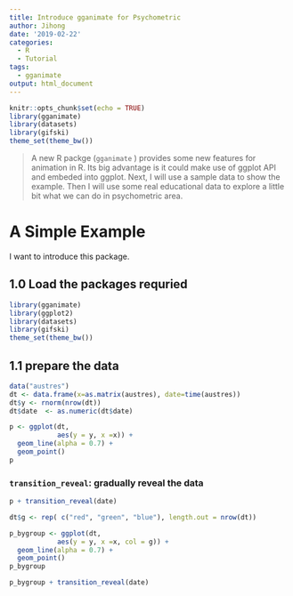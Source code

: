 ```yaml
---
title: Introduce gganimate for Psychometric
author: Jihong
date: '2019-02-22'
categories:
  - R
  - Tutorial
tags:
  - gganimate
output: html_document
---
```


```r
knitr::opts_chunk$set(echo = TRUE)
library(gganimate)
library(datasets)
library(gifski)
theme_set(theme_bw())
```

> A new R packge (`gganimate` ) provides some new features for animation in R. Its big advantage is it could make use of ggplot API and embeded into ggplot. Next, I will use a sample data to show the example. Then I will use some real educational data to explore a little bit what we can do in psychometric area.





# A Simple Example

I want to introduce this package.

## 1.0 Load the packages requried
```r
library(gganimate)
library(ggplot2)
library(datasets)
library(gifski)
theme_set(theme_bw())
```

## 1.1 prepare the data
```r
data("austres")
dt <- data.frame(x=as.matrix(austres), date=time(austres))
dt$y <- rnorm(nrow(dt))
dt$date  <- as.numeric(dt$date)
```

```r
p <- ggplot(dt,
            aes(y = y, x =x)) +
  geom_line(alpha = 0.7) +
  geom_point()
p
```

### `transition_reveal`: gradually reveal the data
```r
p + transition_reveal(date)
```

```r
dt$g <- rep( c("red", "green", "blue"), length.out = nrow(dt))
```

```r
p_bygroup <- ggplot(dt,
            aes(y = y, x =x, col = g)) +
  geom_line(alpha = 0.7) +
  geom_point()
p_bygroup
```

```r
p_bygroup + transition_reveal(date)
```

###

